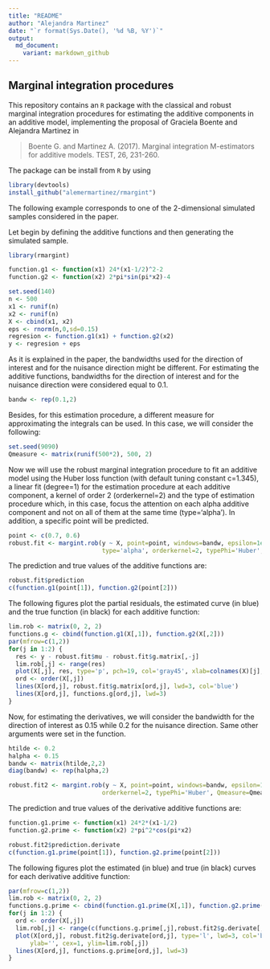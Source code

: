 ```yaml
---
title: "README"
author: "Alejandra Martinez"
date: "`r format(Sys.Date(), '%d %B, %Y')`"
output:
  md_document:
    variant: markdown_github
---
```


## Marginal integration procedures

This repository contains an <code>R</code> package with the classical and robust marginal integration procedures for estimating the additive components in an additive model, implementing the proposal of Graciela Boente and Alejandra Martinez in

> Boente G. and Martinez A. (2017). Marginal integration M-estimators for additive models. TEST, 26, 231-260.

The package can be install from <code>R</code> by using

```r
library(devtools)
install_github("alemermartinez/rmargint")
```

The following example corresponds to one of the 2-dimensional simulated samples considered in the paper.

Let begin by defining the additive functions and then generating the simulated sample.

```r
library(rmargint)

function.g1 <- function(x1) 24*(x1-1/2)^2-2
function.g2 <- function(x2) 2*pi*sin(pi*x2)-4

set.seed(140)
n <- 500
x1 <- runif(n)
x2 <- runif(n)
X <- cbind(x1, x2)
eps <- rnorm(n,0,sd=0.15)
regresion <- function.g1(x1) + function.g2(x2)
y <- regresion + eps
```

As it is explained in the paper, the bandwidths used for the direction of interest and for the nuisance direction might be different. For estimating the additive functions, bandwidths for the direction of interest and for the nuisance direction were considered equal to 0.1.

```r
bandw <- rep(0.1,2)
```

Besides, for this estimation procedure, a different measure for approximating the integrals can be used. In this case, we will consider the following:

```r
set.seed(9090)
Qmeasure <- matrix(runif(500*2), 500, 2)
```

Now we will use the robust marginal integration procedure to fit an additive model using the Huber loss function (with default tuning constant c=1.345), a linear fit (degree=1) for the estimation procedure at each additive component, a kernel of order 2 (orderkernel=2) and the type of estimation procedure which, in this case, focus the attention on each alpha additive component and not on all of them at the same time (type='alpha'). In addition, a specific point will be predicted.

```r
point <- c(0.7, 0.6)
robust.fit <- margint.rob(y ~ X, point=point, windows=bandw, epsilon=1e-10, degree=1,
                          type='alpha', orderkernel=2, typePhi='Huber', Qmeasure=Qmeasure)
```

The prediction and true values of the additive functions are:

```r
robust.fit$prediction
c(function.g1(point[1]), function.g2(point[2]))
```

The following figures plot the partial residuals, the estimated curve (in blue) and the true function (in black) for each additive function:

```r
lim.rob <- matrix(0, 2, 2)
functions.g <- cbind(function.g1(X[,1]), function.g2(X[,2]))
par(mfrow=c(1,2))
for(j in 1:2) {
  res <- y - robust.fit$mu - robust.fit$g.matrix[,-j]
  lim.rob[,j] <- range(res)
  plot(X[,j], res, type='p', pch=19, col='gray45', xlab=colnames(X)[j], ylab='', cex=1, ylim=lim.rob[,j])
  ord <- order(X[,j])
  lines(X[ord,j], robust.fit$g.matrix[ord,j], lwd=3, col='blue')
  lines(X[ord,j], functions.g[ord,j], lwd=3)
}
```

Now, for estimating the derivatives, we will consider the bandwidth for the direction of interest as 0.15 while 0.2 for the nuisance direction. Same other arguments were set in the function.

```r
htilde <- 0.2
halpha <- 0.15
bandw <- matrix(htilde,2,2)
diag(bandw) <- rep(halpha,2)

robust.fit2 <- margint.rob(y ~ X, point=point, windows=bandw, epsilon=1e-10, degree=1, type='alpha',
                          orderkernel=2, typePhi='Huber', Qmeasure=Qmeasure, qderivate=TRUE)
```

The prediction and true values of the derivative additive functions are:

```r
function.g1.prime <- function(x1) 24*2*(x1-1/2)
function.g2.prime <- function(x2) 2*pi^2*cos(pi*x2)

robust.fit2$prediction.derivate
c(function.g1.prime(point[1]), function.g2.prime(point[2]))
```

The following figures plot the estimated (in blue) and true (in black) curves for each derivative additive function:

```r
par(mfrow=c(1,2))
lim.rob <- matrix(0, 2, 2)
functions.g.prime <- cbind(function.g1.prime(X[,1]), function.g2.prime(X[,2]))
for(j in 1:2) {
  ord <- order(X[,j])
  lim.rob[,j] <- range(c(functions.g.prime[,j],robust.fit2$g.derivate[,j]))
  plot(X[ord,j], robust.fit2$g.derivate[ord,j], type='l', lwd=3, col='blue', xlab=colnames(X)[j],
      ylab='', cex=1, ylim=lim.rob[,j])
  lines(X[ord,j], functions.g.prime[ord,j], lwd=3)
}
```

